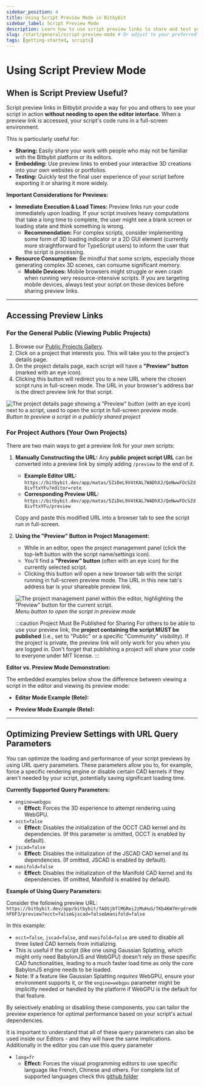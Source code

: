 ```yaml
---
sidebar_position: 4
title: Using Script Preview Mode in Bitbybit
sidebar_label: Script Preview Mode
description: Learn how to use script preview links to share and test your Bitbybit creations in a full-screen, editor-less mode, and how to optimize previews.
slug: /start/general/script-preview-mode # Or adjust to your preferred path
tags: [getting-started, scripts]
---
```


# Using Script Preview Mode

## When is Script Preview Useful?

Script preview links in Bitbybit provide a way for you and others to see your script in action **without needing to open the editor interface**. When a preview link is accessed, your script's code runs in a full-screen environment.

This is particularly useful for:
*   **Sharing:** Easily share your work with people who may not be familiar with the Bitbybit platform or its editors.
*   **Embedding:** Use preview links to embed your interactive 3D creations into your own websites or portfolios.
*   **Testing:** Quickly test the final user experience of your script before exporting it or sharing it more widely.

**Important Considerations for Previews:**

*   **Immediate Execution & Load Times:** Preview links run your code immediately upon loading. If your script involves heavy computations that take a long time to complete, the user might see a blank screen or loading state and think something is wrong.
    *   **Recommendation:** For complex scripts, consider implementing some form of 3D loading indicator or a 2D GUI element (currently more straightforward for TypeScript users) to inform the user that the script is processing.
*   **Resource Consumption:** Be mindful that some scripts, especially those generating complex 3D scenes, can consume significant memory.
    *   **Mobile Devices:** Mobile browsers might struggle or even crash when running very resource-intensive scripts. If you are targeting mobile devices, always test your script on those devices before sharing preview links.

---

## Accessing Preview Links

### For the General Public (Viewing Public Projects)

1.  Browse our [Public Projects Gallery](https://bitbybit.dev/projects/public).
2.  Click on a project that interests you. This will take you to the project's details page.
3.  On the project details page, each script will have a **"Preview" button** (marked with an eye icon).
4.  Clicking this button will redirect you to a new URL where the chosen script runs in full-screen mode. The URL in your browser's address bar is the direct preview link for that script.

![The project details page showing a "Preview" button (with an eye icon) next to a script, used to open the script in full-screen preview mode.](https://ik.imagekit.io/bitbybit/app/assets/start/general/projects/scripts/open-script-preview-from-project-details.jpeg "Button to preview a script from a public project's details page")
*Button to preview a script in a publicly shared project*

### For Project Authors (Your Own Projects)

There are two main ways to get a preview link for your own scripts:

1.  **Manually Constructing the URL:**
    Any **public project script URL** can be converted into a preview link by simply adding `/preview` to the end of it.
    *   **Example Editor URL:**
        `https://bitbybit.dev/app/matas/5ZiDeL9V4tKAL7WADhXJ/QeNwwFOcSZd8ivftxYFu?editor=rete`
    *   **Corresponding Preview URL:**
        `https://bitbybit.dev/app/matas/5ZiDeL9V4tKAL7WADhXJ/QeNwwFOcSZd8ivftxYFu/preview`

    Copy and paste this modified URL into a browser tab to see the script run in full-screen.

2.  **Using the "Preview" Button in Project Management:**
    *   While in an editor, open the project management panel (click the top-left button with the script name/settings icon).
    *   You'll find a **"Preview" button** (often with an eye icon) for the currently selected script.
    *   Clicking this button will open a new browser tab with the script running in full-screen preview mode. The URL in this new tab's address bar is your shareable preview link.

    ![The project management panel within the editor, highlighting the "Preview" button for the current script.](https://ik.imagekit.io/bitbybit/app/assets/start/general/projects/scripts/preview-button.jpeg "Menu button to open the script in preview mode")
    *Menu button to open the script in preview mode*

    :::caution Project Must Be Published for Sharing
    For others to be able to use your preview link, the **project containing the script MUST be published** (i.e., set to "Public" or a specific "Community" visibility). If the project is private, the preview link will only work for you when you are logged in. Don't forget that publishing a project will share your code to everyone under MIT license.
    :::

**Editor vs. Preview Mode Demonstration:**

The embedded examples below show the difference between viewing a script in the editor and viewing its preview mode:

*   **Editor Mode Example (Rete):**
    <BitByBitRenderCanvas
    requireManualStart={true}
    iframeUrl="https://bitbybit.dev/app/matas/5ZiDeL9V4tKAL7WADhXJ/QeNwwFOcSZd8ivftxYFu?editor=rete"
    title="Bitbybit Rete Editor - Editor Mode Example"
    description="Editor Mode Example (Rete)"
    />

*   **Preview Mode Example (Rete):**
    <BitByBitRenderCanvas
    requireManualStart={true}
    iframeUrl="https://bitbybit.dev/app/matas/5ZiDeL9V4tKAL7WADhXJ/QeNwwFOcSZd8ivftxYFu/preview?jscad=false&manifold=false"
    title="Bitbybit Rete Editor - Preview Mode Example"
    description="Preview Mode Example (Rete)"
    />

---

## Optimizing Preview Settings with URL Query Parameters

You can optimize the loading and performance of your script previews by using URL query parameters. These parameters allow you to, for example, force a specific rendering engine or disable certain CAD kernels if they aren't needed by your script, potentially saving significant loading time.

**Currently Supported Query Parameters:**

*   `engine=webgpu`
    *   **Effect:** Forces the 3D experience to attempt rendering using WebGPU.
*   `occt=false`
    *   **Effect:** Disables the initialization of the OCCT CAD kernel and its dependencies. (If this parameter is omitted, OCCT is enabled by default).
*   `jscad=false`
    *   **Effect:** Disables the initialization of the JSCAD CAD kernel and its dependencies. (If omitted, JSCAD is enabled by default).
*   `manifold=false`
    *   **Effect:** Disables the initialization of the Manifold CAD kernel and its dependencies. (If omitted, Manifold is enabled by default).

**Example of Using Query Parameters:**

Consider the following preview URL:
`https://bitbybit.dev/app/bitbybit/fA0SjbTlMGRei2zMuHuG/TKb4KW7HrgdredHhFOF3/preview?occt=false&jscad=false&manifold=false`

In this example:
*   `occt=false`, `jscad=false`, and `manifold=false` are used to disable all three listed CAD kernels from initializing.
*   This is useful if the script (like one using Gaussian Splatting, which might only need BabylonJS and WebGPU) doesn't rely on these specific CAD functionalities, leading to a much faster load time as only the core BabylonJS engine needs to be loaded.
*   Note: If a feature like Gaussian Splatting *requires* WebGPU, ensure your environment supports it, or the `engine=webgpu` parameter might be implicitly needed or handled by the platform if WebGPU is the default for that feature.

By selectively enabling or disabling these components, you can tailor the preview experience for optimal performance based on your script's actual dependencies.

It is important to understand that all of these query parameters can also be used inside our Editors - and they will have the same implications. Additionally in the editor you can use this query parameter
*   `lang=fr`
    *   **Effect:** Forces the visual programming editors to use specific language like French, Chinese and others. For complete list of supported languages check this [github folder](https://github.com/bitbybit-dev/bitbybit/tree/master/languages)
